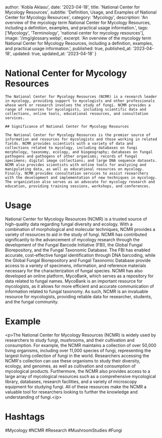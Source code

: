 
  author: 'Kobla Aklasu',
  date: '2023-04-18',
  title: 'National Center for Mycology Resources',
  subtitle: 'Definition, Usage, and Examples of National Center for Mycology Resources',
  category: 'Mycology',
  description: 'An overview of the mycology term National Center for Mycology Resources, including a definition, examples, and practical usage information.',
  tags: ['Mycology', 'Terminology', 'national center for mycology resources'],
  image: '/img/glossary.webp',
  excerpt: 'An overview of the mycology term National Center for Mycology Resources, including a definition, examples, and practical usage information.',
  published: true,
  published_at: '2023-04-18',
  updated: true,
  updated_at: '2023-04-18'
}




# National Center for Mycology Resources
    
    The National Center for Mycology Resources (NCMR) is a research leader in mycology, providing support to mycologists and other professionals whose work or research involves the study of fungi. NCMR provides a range of resources for mycologists, including scientific data and collections, online tools, educational resources, and consultation services.
    
    ## Significance of National Center for Mycology Resources
    
    The National Center for Mycology Resources is the premier source of information and resources for mycologists and those working in related fields. NCMR provides scientists with a variety of data and collections related to mycology, including databases on fungi morphology, taxonomy, ecology, and biogeography; databases on fungal pathogens and pathogens of other organisms; records of fungal specimens; digital image collections; and large DNA sequence datasets. NCMR also provides scientists with online tools for analyzing and manipulating data, as well as educational resources on mycology. Finally, NCMR provides consultation services to assist researchers with the development and implementation of new techniques in mycology. The organization also serves as an advocate for mycology research and education, providing training sessions, workshops, and conferences.

# Usage

National Center for Mycology Resources (NCMR) is a trusted source of high-quality data regarding fungal diversity and ecology. With a combination of morphological and molecular techniques, NCMR provides a variety of resources to aid in the study of fungi. NCMR has contributed significantly to the advancement of mycology research through the development of the Fungal Barcode Initiative (FBI), the Global Fungal Biorepository, and the Fungal Taxonomic Database. The FBI has enabled accurate, cost-effective fungal identification through DNA barcoding, while the Global Fungal Biorepository and Fungal Taxonomic Database provide access to a variety of specimens, information, and reference materials necessary for the characterization of fungal species. NCMR has also developed an online platform, MycoBank, which serves as a repository for data related to fungal names. MycoBank is an important resource for mycologists, as it allows for more efficient and accurate communication of information related to fungal taxonomy. As such, NCMR is an invaluable resource for mycologists, providing reliable data for researcher, students, and the fungal community.

# Example

&lt;p&gt;The National Center for Mycology Resources (NCMR) is widely used by researchers to study fungi, mushrooms, and their cultivation and consumption. For example, the NCMR maintains a collection of over 50,000 living organisms, including over 11,000 species of fungi, representing the largest living collection of fungi in the world. Researchers accessing the NCMR's collection can use these organisms to study their diversity, ecology, and genomes, as well as cultivation and consumption of mycological products. Furthermore, the NCMR also provides access to a large array of mycological resources such as a comprehensive mycological library, databases, research facilities, and a variety of microscopy equipment for studying fungi. All of these resources make the NCMR a valuable tool for researchers looking to further the knowledge and understanding of fungi.&lt;/p&gt;

# Hashtags

#Mycology #NCMR #Research #MushroomStudies #Fungi

